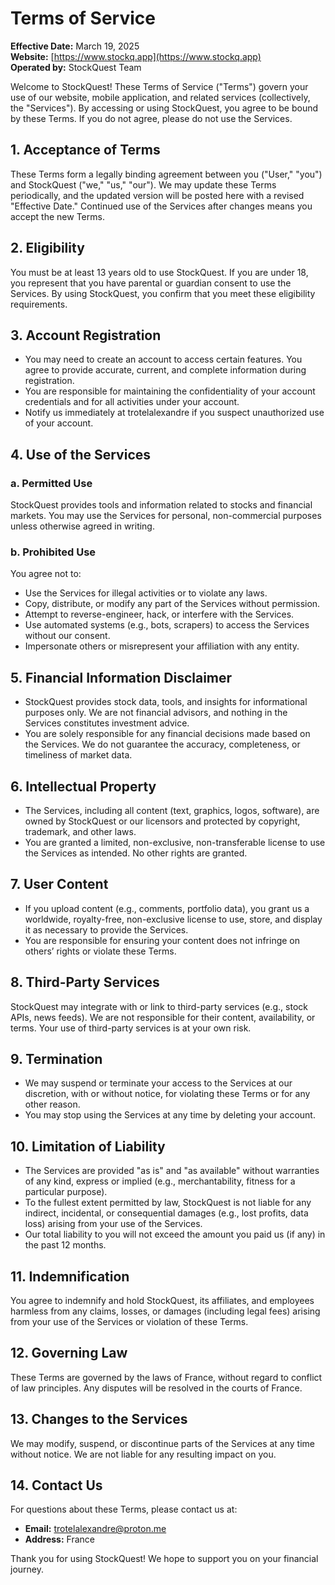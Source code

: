 # Terms of Service

**Effective Date:** March 19, 2025  
**Website:** [https://www.stockq.app](https://www.stockq.app)  
**Operated by:** StockQuest Team

Welcome to StockQuest! These Terms of Service ("Terms") govern your use of our website, mobile application, and related services (collectively, the "Services"). By accessing or using StockQuest, you agree to be bound by these Terms. If you do not agree, please do not use the Services.

## 1. Acceptance of Terms

These Terms form a legally binding agreement between you ("User," "you") and StockQuest ("we," "us," "our"). We may update these Terms periodically, and the updated version will be posted here with a revised "Effective Date." Continued use of the Services after changes means you accept the new Terms.

## 2. Eligibility

You must be at least 13 years old to use StockQuest. If you are under 18, you represent that you have parental or guardian consent to use the Services. By using StockQuest, you confirm that you meet these eligibility requirements.

## 3. Account Registration

- You may need to create an account to access certain features. You agree to provide accurate, current, and complete information during registration.
- You are responsible for maintaining the confidentiality of your account credentials and for all activities under your account.
- Notify us immediately at trotelalexandre if you suspect unauthorized use of your account.

## 4. Use of the Services

### a. Permitted Use

StockQuest provides tools and information related to stocks and financial markets. You may use the Services for personal, non-commercial purposes unless otherwise agreed in writing.

### b. Prohibited Use

You agree not to:

- Use the Services for illegal activities or to violate any laws.
- Copy, distribute, or modify any part of the Services without permission.
- Attempt to reverse-engineer, hack, or interfere with the Services.
- Use automated systems (e.g., bots, scrapers) to access the Services without our consent.
- Impersonate others or misrepresent your affiliation with any entity.

## 5. Financial Information Disclaimer

- StockQuest provides stock data, tools, and insights for informational purposes only. We are not financial advisors, and nothing in the Services constitutes investment advice.
- You are solely responsible for any financial decisions made based on the Services. We do not guarantee the accuracy, completeness, or timeliness of market data.

## 6. Intellectual Property

- The Services, including all content (text, graphics, logos, software), are owned by StockQuest or our licensors and protected by copyright, trademark, and other laws.
- You are granted a limited, non-exclusive, non-transferable license to use the Services as intended. No other rights are granted.

## 7. User Content

- If you upload content (e.g., comments, portfolio data), you grant us a worldwide, royalty-free, non-exclusive license to use, store, and display it as necessary to provide the Services.
- You are responsible for ensuring your content does not infringe on others’ rights or violate these Terms.

## 8. Third-Party Services

StockQuest may integrate with or link to third-party services (e.g., stock APIs, news feeds). We are not responsible for their content, availability, or terms. Your use of third-party services is at your own risk.

## 9. Termination

- We may suspend or terminate your access to the Services at our discretion, with or without notice, for violating these Terms or for any other reason.
- You may stop using the Services at any time by deleting your account.

## 10. Limitation of Liability

- The Services are provided "as is" and "as available" without warranties of any kind, express or implied (e.g., merchantability, fitness for a particular purpose).
- To the fullest extent permitted by law, StockQuest is not liable for any indirect, incidental, or consequential damages (e.g., lost profits, data loss) arising from your use of the Services.
- Our total liability to you will not exceed the amount you paid us (if any) in the past 12 months.

## 11. Indemnification

You agree to indemnify and hold StockQuest, its affiliates, and employees harmless from any claims, losses, or damages (including legal fees) arising from your use of the Services or violation of these Terms.

## 12. Governing Law

These Terms are governed by the laws of France, without regard to conflict of law principles. Any disputes will be resolved in the courts of France.

## 13. Changes to the Services

We may modify, suspend, or discontinue parts of the Services at any time without notice. We are not liable for any resulting impact on you.

## 14. Contact Us

For questions about these Terms, please contact us at:

- **Email:** trotelalexandre@proton.me
- **Address:** France

Thank you for using StockQuest! We hope to support you on your financial journey.
